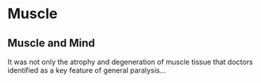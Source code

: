 # Muscle 

## Muscle and Mind 
It was not only the atrophy and degeneration of muscle tissue that doctors identified as a key feature of general paralysis...
